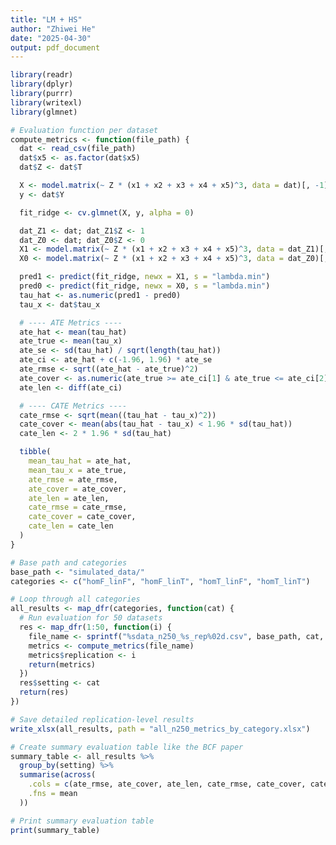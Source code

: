 ---
title: "LM + HS"
author: "Zhiwei He"
date: "2025-04-30"
output: pdf_document
---



```{r}

library(readr)
library(dplyr)
library(purrr)
library(writexl)
library(glmnet)

# Evaluation function per dataset
compute_metrics <- function(file_path) {
  dat <- read_csv(file_path)
  dat$x5 <- as.factor(dat$x5)
  dat$Z <- dat$T

  X <- model.matrix(~ Z * (x1 + x2 + x3 + x4 + x5)^3, data = dat)[, -1]
  y <- dat$Y

  fit_ridge <- cv.glmnet(X, y, alpha = 0)

  dat_Z1 <- dat; dat_Z1$Z <- 1
  dat_Z0 <- dat; dat_Z0$Z <- 0
  X1 <- model.matrix(~ Z * (x1 + x2 + x3 + x4 + x5)^3, data = dat_Z1)[, -1]
  X0 <- model.matrix(~ Z * (x1 + x2 + x3 + x4 + x5)^3, data = dat_Z0)[, -1]

  pred1 <- predict(fit_ridge, newx = X1, s = "lambda.min")
  pred0 <- predict(fit_ridge, newx = X0, s = "lambda.min")
  tau_hat <- as.numeric(pred1 - pred0)
  tau_x <- dat$tau_x

  # ---- ATE Metrics ----
  ate_hat <- mean(tau_hat)
  ate_true <- mean(tau_x)
  ate_se <- sd(tau_hat) / sqrt(length(tau_hat))
  ate_ci <- ate_hat + c(-1.96, 1.96) * ate_se
  ate_rmse <- sqrt((ate_hat - ate_true)^2)
  ate_cover <- as.numeric(ate_true >= ate_ci[1] & ate_true <= ate_ci[2])
  ate_len <- diff(ate_ci)

  # ---- CATE Metrics ----
  cate_rmse <- sqrt(mean((tau_hat - tau_x)^2))
  cate_cover <- mean(abs(tau_hat - tau_x) < 1.96 * sd(tau_hat))
  cate_len <- 2 * 1.96 * sd(tau_hat)

  tibble(
    mean_tau_hat = ate_hat,
    mean_tau_x = ate_true,
    ate_rmse = ate_rmse,
    ate_cover = ate_cover,
    ate_len = ate_len,
    cate_rmse = cate_rmse,
    cate_cover = cate_cover,
    cate_len = cate_len
  )
}

```



```{r}
# Base path and categories
base_path <- "simulated_data/"
categories <- c("homF_linF", "homF_linT", "homT_linF", "homT_linT")

# Loop through all categories
all_results <- map_dfr(categories, function(cat) {
  # Run evaluation for 50 datasets
  res <- map_dfr(1:50, function(i) {
    file_name <- sprintf("%sdata_n250_%s_rep%02d.csv", base_path, cat, i)
    metrics <- compute_metrics(file_name)
    metrics$replication <- i
    return(metrics)
  })
  res$setting <- cat
  return(res)
})

# Save detailed replication-level results
write_xlsx(all_results, path = "all_n250_metrics_by_category.xlsx")

# Create summary evaluation table like the BCF paper
summary_table <- all_results %>%
  group_by(setting) %>%
  summarise(across(
    .cols = c(ate_rmse, ate_cover, ate_len, cate_rmse, cate_cover, cate_len),
    .fns = mean
  ))

# Print summary evaluation table
print(summary_table)
```

